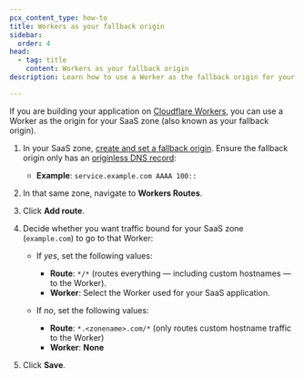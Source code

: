 ```yaml
---
pcx_content_type: how-to
title: Workers as your fallback origin
sidebar:
  order: 4
head:
  - tag: title
    content: Workers as your fallback origin
description: Learn how to use a Worker as the fallback origin for your SaaS zone.

---
```


If you are building your application on [Cloudflare Workers](/workers/), you can use a Worker as the origin for your SaaS zone (also known as your fallback origin).

1. In your SaaS zone, [create and set a fallback origin](/cloudflare-for-platforms/cloudflare-for-saas/start/getting-started/#1-create-fallback-origin). Ensure the fallback origin only has an [originless DNS record](/dns/troubleshooting/faq/#what-ip-should-i-use-for-parked-domain--redirect-only--originless-setup):

   * **Example**: `service.example.com AAAA 100::`

2. In that same zone, navigate to **Workers Routes**.

3. Click **Add route**.

4. Decide whether you want traffic bound for your SaaS zone (`example.com`) to go to that Worker:

   * If *yes*, set the following values:

     * **Route**: `*/*` (routes everything — including custom hostnames — to the Worker).
     * **Worker**: Select the Worker used for your SaaS application.

   * If *no*, set the following values:

     * **Route**: `*.<zonename>.com/*` (only routes custom hostname traffic to the Worker)
     * **Worker**: **None**

5. Click **Save**.
